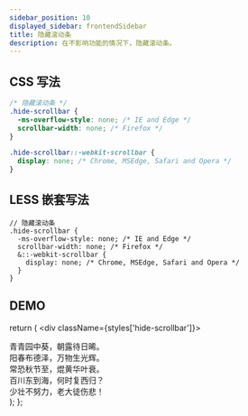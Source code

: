 ```yaml
---
sidebar_position: 10
displayed_sidebar: frontendSidebar
title: 隐藏滚动条
description: 在不影响功能的情况下，隐藏滚动条。
---
```


## CSS 写法

```css
/* 隐藏滚动条 */
.hide-scrollbar {
  -ms-overflow-style: none; /* IE and Edge */
  scrollbar-width: none; /* Firefox */
}

.hide-scrollbar::-webkit-scrollbar {
  display: none; /* Chrome, MSEdge, Safari and Opera */
}
```

## LESS 嵌套写法

```less
// 隐藏滚动条
.hide-scrollbar {
  -ms-overflow-style: none; /* IE and Edge */
  scrollbar-width: none; /* Firefox */
  &::-webkit-scrollbar {
    display: none; /* Chrome, MSEdge, Safari and Opera */
  }
}
```

## DEMO


  return (
    <div className={styles['hide-scrollbar']}>
      <div>青青园中葵，朝露待日晞。</div>
      <div>阳春布德泽，万物生光辉。</div>
      <div>常恐秋节至，焜黄华叶衰。</div>
      <div>百川东到海，何时复西归？</div>
      <div>少壮不努力，老大徒伤悲！</div>
    </div>
  );
};

<HideScrollbar />
